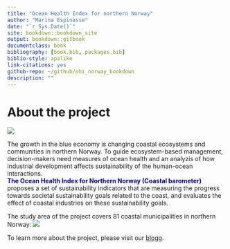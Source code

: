 ```yaml
--- 
title: "Ocean Health Index for northern Norway"
author: "Marina Espinasse"
date: "`r Sys.Date()`"
site: bookdown::bookdown_site
output: bookdown::gitbook
documentclass: book
bibliography: [book.bib, packages.bib]
biblio-style: apalike
link-citations: yes
github-repo: ~/github/ohi_norway_bookdown
description: ""
---
```


# About the project
![](/Users/marinaespinasse/github/ohi_norway_bookdown/pics/1553426042711.JPEG)

The growth in the blue economy is changing coastal ecosystems and communities in northern Norway. To guide ecosystem-based management, decision-makers need measures of ocean health and an analyzis of how industrial development affects sustainability of the human-ocean interactions.  
<span style="color:navy">**The Ocean Health Index for Northern Norway (Coastal barometer)**</span> proposes  a set of sustainability indicators that are measuring 
the progress towards societal sustainability goals related to the coast, and evaluates the effect of coastal industries on these sustainability goals.

The study area of the project covers 81 coastal municipalities in northern Norway:
![](/Users/marinaespinasse/github/ohi_norway_bookdown/pics/municipalities_map_labelled.jpg)


To learn more about the project, please visit our [blogg](https://markdownmonster.west-wind.com/docs/_4xs10gaui.htm). 



<!-- To spell-check all the docs: -->
<!-- spelling::spell_check_files("path/to/rmd_files.Rmd") -->


<!-- examples of citations -->
<!-- You can write citations, too. For example, we are using the **bookdown** package [@R-bookdown] in this sample book, which was built on top of R Markdown and **knitr** [@xie2015]. -->
